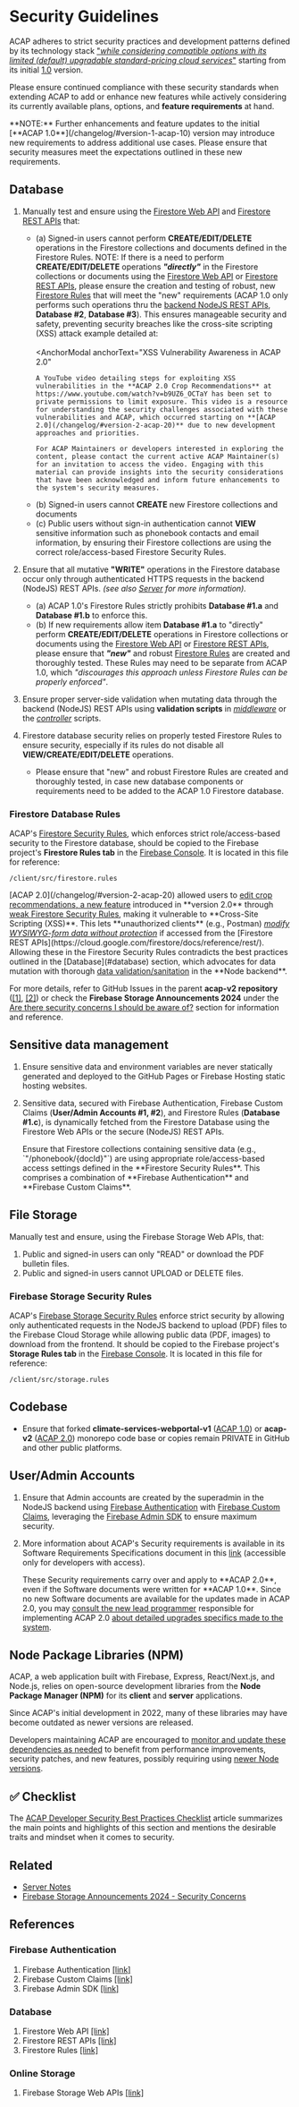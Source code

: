 
# Security Guidelines

ACAP adheres to strict security practices and development patterns defined by its technology stack <u>"_while considering compatible options with its limited (default) upgradable standard-pricing cloud services_"</u> starting from its initial [1.0](/changelog/#version-1-acap-10) version.

Please ensure continued compliance with these security standards when extending ACAP to add or enhance new features while actively considering its currently available plans, options, and **feature requirements** at hand.

<Callout type="error" emoji="☠️">
**NOTE:** Further enhancements and feature updates to the initial [**ACAP 1.0**](/changelog/#version-1-acap-10) version may introduce new requirements to address additional use cases. Please ensure that security measures meet the expectations outlined in these new requirements.
</Callout>

## Database

1. Manually test and ensure using the [Firestore Web API](https://firebase.google.com/docs/firestore/quickstart) and [Firestore REST APIs](https://firebase.google.com/docs/firestore/use-rest-api) that:
   - (a) Signed-in users cannot perform **CREATE/EDIT/DELETE** operations in the Firestore collections and documents defined in the Firestore Rules.
      <Callout type="warning">
      NOTE: If there is a need to perform **CREATE/EDIT/DELETE** operations _**"directly"**_ in the Firestore collections or documents using the [Firestore Web API](https://firebase.google.com/docs/firestore/quickstart) or [Firestore REST APIs](https://firebase.google.com/docs/firestore/use-rest-api), please ensure the creation and testing of robust, new [Firestore Rules](https://firebase.google.com/docs/firestore/security/get-started) that will meet the "new" requirements (ACAP <span className="text-xl font-bold text-red-600">1.0</span> only performs such operations thru the [backend NodeJS REST APIs](/directories/server), **Database #2**, **Database #3**). This ensures manageable security and safety, preventing security breaches like the cross-site scripting (XSS) attack example detailed at:<br /><br />
      <AnchorModal
        anchorText="XSS Vulnerability Awareness in ACAP 2.0"
      >
         A YouTube video detailing steps for exploiting XSS vulnerabilities in the **ACAP 2.0 Crop Recommendations** at https://www.youtube.com/watch?v=b9UZ6_OCTaY has been set to private permissions to limit exposure. This video is a resource for understanding the security challenges associated with these vulnerabilities and ACAP, which occurred starting on **[ACAP 2.0](/changelog/#version-2-acap-20)** due to new development approaches and priorities.

         For ACAP Maintainers or developers interested in exploring the content, please contact the current active ACAP Maintainer(s) for an invitation to access the video. Engaging with this material can provide insights into the security considerations that have been acknowledged and inform future enhancements to the system's security measures.
      </AnchorModal>
      </Callout>
   - (b) Signed-in users cannot **CREATE** new Firestore collections and documents
   - (c) Public users without sign-in authentication cannot **VIEW** sensitive information such as phonebook contacts and email information, by ensuring their Firestore collections are using the correct role/access-based Firestore Security Rules.

2. Ensure that all mutative **"WRITE"** operations in the Firestore database occur only through authenticated HTTPS requests in the backend (NodeJS) REST APIs. _(see also [Server](/directories/server) for more information)._
   - (a) ACAP 1.0's Firestore Rules strictly prohibits **Database #1.a** and **Database #1.b** to enforce this.
   - (b) If new requirements allow item **Database #1.a** to "directly" perform **CREATE/EDIT/DELETE** operations in Firestore collections or documents using the [Firestore Web API](https://firebase.google.com/docs/firestore/quickstart) or [Firestore REST APIs](https://firebase.google.com/docs/firestore/use-rest-api), please ensure that _**"new"**_ and robust [Firestore Rules](https://firebase.google.com/docs/firestore/security/get-started) are created and thoroughly tested. These Rules may need to be separate from ACAP <span className="text-xl font-bold text-red-600">1.0</span>, which _"discourages this approach unless Firestore Rules can be properly enforced"_.

3. Ensure proper server-side validation when mutating data through the backend (NodeJS) REST APIs using **validation scripts** in [_middleware_](/directories/server/#middleware) or the [_controller_](/directories/server/#controllers) scripts.

4. Firestore database security relies on properly tested Firestore Rules to ensure security, especially if its rules do not disable all **VIEW/CREATE/EDIT/DELETE** operations.
   - Please ensure that "new" and robust Firestore Rules are created and thoroughly tested, in case new database components or requirements need to be added to the ACAP 1.0 Firestore database.

### Firestore Database Rules

ACAP's [Firestore Security Rules](https://firebase.google.com/docs/firestore/security/get-started), which enforces strict role/access-based security to the Firestore database, should be copied to the Firebase project's <b>Firestore Rules tab</b> in the [Firebase Console](https://console.firebase.google.com/u/0/?pli=1). It is located in this file for reference:

```text copy
/client/src/firestore.rules
```

<Callout type="warning">
[ACAP 2.0](/changelog/#version-2-acap-20) allowed users to <u>edit crop recommendations, a new feature</u> introduced in **version 2.0** through <u>weak Firestore Security Rules</u>, making it vulnerable to **Cross-Site Scripting (XSS)**. This lets **unauthorized clients** (e.g., Postman) <u><i>modify WYSIWYG-form data without protection</i></u> if accessed from the [Firestore REST APIs](https://cloud.google.com/firestore/docs/reference/rest/). Allowing these in the Firestore Security Rules contradicts the best practices outlined in the [Database](#database) section, which advocates for data mutation with thorough <u>data validation/sanitation</u> in the **Node backend**.

For more details, refer to GitHub Issues in the parent **acap-v2 repository** ([[1]](https://github.com/amia-cis/acap-v2/issues/34), [[2]](https://github.com/amia-cis/acap-v2/issues/57)) or check the **Firebase Storage Announcements 2024** under the [Are there security concerns I should be aware of?](/announcements/firebase-storage-2024#security-considerations) section for information and reference.
</Callout>

## Sensitive data management

1.  Ensure sensitive data and environment variables are never statically generated and deployed to the GitHub Pages or Firebase Hosting static hosting websites.

2. Sensitive data, secured with Firebase Authentication, Firebase Custom Claims (**User/Admin Accounts #1, #2**), and Firestore Rules (**Database #1.c**), is dynamically fetched from the Firestore Database using the Firestore Web APIs or the secure (NodeJS) REST APIs.

   <Callout>
   Ensure that Firestore collections containing sensitive data (e.g., `"/phonebook/{docId}"`) are using appropriate role/access-based access settings defined in the **Firestore Security Rules**. This comprises a combination of **Firebase Authentication** and **Firebase Custom Claims**.
   </Callout>

## File Storage

Manually test and ensure, using the Firebase Storage Web APIs, that:

1. Public and signed-in users can only "READ" or download the PDF bulletin files.
2. Public and signed-in users cannot UPLOAD or DELETE files.

### Firebase Storage Security Rules

ACAP's [Firebase Storage Security Rules](https://firebase.google.com/docs/storage/security/) enforce strict security by allowing only authenticated requests in the NodeJS backend to upload (PDF) files to the Firebase Cloud Storage while allowing public data (PDF, images) to download from the frontend. It should be copied to the Firebase project's <b>Storage Rules tab</b> in the [Firebase Console](https://console.firebase.google.com/u/0/?pli=1). It is located in this file for reference:

```text copy
/client/src/storage.rules
```

## Codebase

- Ensure that forked **climate-services-webportal-v1** ([ACAP 1.0](/changelog/#version-1-acap-10)) or **acap-v2** ([ACAP 2.0](/changelog/#version-2-acap-20)) monorepo code base or copies remain PRIVATE in GitHub and other public platforms.

## User/Admin Accounts

1. Ensure that Admin accounts are created by the superadmin in the NodeJS backend using [Firebase Authentication](https://firebase.google.com/docs/auth/) with [Firebase Custom Claims](https://firebase.google.com/docs/auth/admin/custom-claims), leveraging the [Firebase Admin SDK](https://firebase.google.com/docs/admin/setup) to ensure maximum security.

2. More information about ACAP's Security requirements is available in its Software Requirements Specifications document in this [link](https://github.com/amia-cis/acap-v2/blob/dev/docs/acap_1.0_software_requirements_specification_v4.0.pdf) (accessible only for developers with access).

   <Callout type="info">
   These Security requirements carry over and apply to **ACAP 2.0**, even if the Software documents were written for **ACAP 1.0**. Since no new Software documents are available for the updates made in ACAP 2.0, you may <u>consult the new lead programmer</u> responsible for implementing ACAP 2.0 <u>about detailed upgrades specifics made to the system</u>.
   </Callout>

## Node Package Libraries (NPM)

ACAP, a web application built with Firebase, Express, React/Next.js, and Node.js, relies on open-source development libraries from the **Node Package Manager (NPM)** for its **client** and **server** applications.

Since ACAP's initial development in 2022, many of these libraries may have become outdated as newer versions are released.

Developers maintaining ACAP are encouraged to <u>monitor and update these dependencies as needed</u> to benefit from performance improvements, security patches, and new features, possibly requiring using <u>newer Node versions</u>.

## ✅ Checklist

The [ACAP Developer Security Best Practices Checklist](/articles/security-bestpractices) article summarizes the main points and highlights of this section and mentions the desirable traits and mindset when it comes to security.

## Related

- [Server Notes](/directories/server)
- [Firebase Storage Announcements 2024 - Security Concerns](/announcements/firebase-storage-2024#security-considerations)

## References

### Firebase Authentication

1. Firebase Authentication [[link]](https://firebase.google.com/docs/auth/)
2. Firebase Custom Claims [[link]](https://firebase.google.com/docs/auth/admin/custom-claims)
3. Firebase Admin SDK [[link]](https://firebase.google.com/docs/admin/setup)

### Database

1. Firestore Web API [[link]](https://firebase.google.com/docs/firestore/quickstart)
2. Firestore REST APIs [[link]](https://firebase.google.com/docs/firestore/use-rest-api)
3. Firestore Rules [[link]](https://firebase.google.com/docs/firestore/security/get-started)

### Online Storage

1. Firebase Storage Web APIs [[link]](https://firebase.google.com/docs/storage/web/upload-files)

